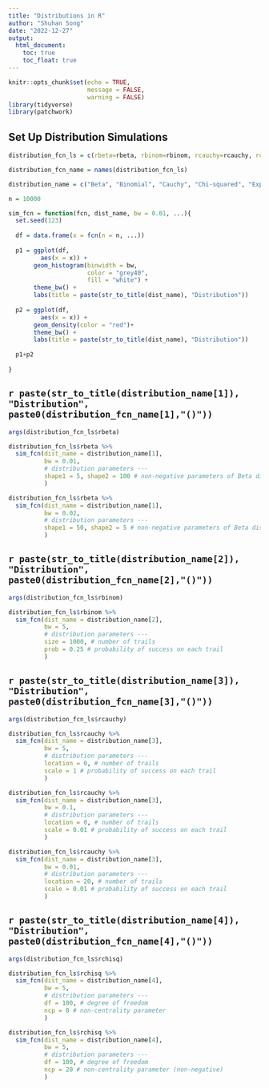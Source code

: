 ```yaml
---
title: "Distributions in R"
author: "Shuhan Song"
date: "2022-12-27"
output:
  html_document:
    toc: true
    toc_float: true
---
```


```r
knitr::opts_chunk$set(echo = TRUE,
                      message = FALSE, 
                      warning = FALSE)
library(tidyverse)
library(patchwork)
```

## Set Up Distribution Simulations

```r
distribution_fcn_ls = c(rbeta=rbeta, rbinom=rbinom, rcauchy=rcauchy, rchisq=rchisq, rexp=rexp, rf=rf, rgamma=rgamma, rgeom=rgeom, rhyper=rhyper, rlnorm=rlnorm, rlogis=rlogis, rnbinom=rnbinom, rnorm=rnorm, rpois=rpois, rsignrank=rsignrank, rt=rt, runif=runif, rweibull=rweibull, rwilcox=rwilcox)

distribution_fcn_name = names(distribution_fcn_ls)

distribution_name = c("Beta", "Binomial", "Cauchy", "Chi-squared", "Exponential", "F", "Gamma", "Geometric", "Hypergeometric", "Lognormal", "Logistic", "Negative binomial", "Normal", "Poisson", "Wilcoxon signed rank", "t", "Uniform", "Weibull", "Wilcoxon rank sum")

n = 10000

sim_fcn = function(fcn, dist_name, bw = 0.01, ...){
  set.seed(123)
  
  df = data.frame(x = fcn(n = n, ...))
  
  p1 = ggplot(df, 
         aes(x = x)) +
       geom_histogram(binwidth = bw, 
                      color = "grey40",
                      fill = "white") +
       theme_bw() +
       labs(title = paste(str_to_title(dist_name), "Distribution")) 
  
  p2 = ggplot(df, 
         aes(x = x)) +
       geom_density(color = "red")+
       theme_bw() +
       labs(title = paste(str_to_title(dist_name), "Distribution")) 
  
  p1+p2
  
}
```


## `r paste(str_to_title(distribution_name[1]), "Distribution", paste0(distribution_fcn_name[1],"()"))`

```r
args(distribution_fcn_ls$rbeta)
```


```r
distribution_fcn_ls$rbeta %>% 
  sim_fcn(dist_name = distribution_name[1], 
          bw = 0.01,
          # distribution parameters ---
          shape1 = 5, shape2 = 100 # non-negative parameters of Beta distribution
          )
```


```r
distribution_fcn_ls$rbeta %>% 
  sim_fcn(dist_name = distribution_name[1], 
          bw = 0.02,
          # distribution parameters ---
          shape1 = 50, shape2 = 5 # non-negative parameters of Beta distribution
          )
```


## `r paste(str_to_title(distribution_name[2]), "Distribution", paste0(distribution_fcn_name[2],"()"))`

```r
args(distribution_fcn_ls$rbinom)
```

```r
distribution_fcn_ls$rbinom %>% 
  sim_fcn(dist_name = distribution_name[2], 
          bw = 5,
          # distribution parameters ---
          size = 1000, # number of trails
          prob = 0.25 # probability of success on each trail
          )
```



## `r paste(str_to_title(distribution_name[3]), "Distribution", paste0(distribution_fcn_name[3],"()"))`


```r
args(distribution_fcn_ls$rcauchy)
```

```r
distribution_fcn_ls$rcauchy %>% 
  sim_fcn(dist_name = distribution_name[3], 
          bw = 5,
          # distribution parameters ---
          location = 0, # number of trails
          scale = 1 # probability of success on each trail
          )
```



```r
distribution_fcn_ls$rcauchy %>% 
  sim_fcn(dist_name = distribution_name[3], 
          bw = 0.1,
          # distribution parameters ---
          location = 0, # number of trails
          scale = 0.01 # probability of success on each trail
          )
```



```r
distribution_fcn_ls$rcauchy %>% 
  sim_fcn(dist_name = distribution_name[3], 
          bw = 0.01,
          # distribution parameters ---
          location = 20, # number of trails
          scale = 0.01 # probability of success on each trail
          )
```




## `r paste(str_to_title(distribution_name[4]), "Distribution", paste0(distribution_fcn_name[4],"()"))`

```r
args(distribution_fcn_ls$rchisq)
```

```r
distribution_fcn_ls$rchisq %>% 
  sim_fcn(dist_name = distribution_name[4], 
          bw = 5,
          # distribution parameters ---
          df = 100, # degree of freedom
          ncp = 0 # non-centrality parameter
          )
```

```r
distribution_fcn_ls$rchisq %>% 
  sim_fcn(dist_name = distribution_name[4], 
          bw = 5,
          # distribution parameters ---
          df = 100, # degree of freedom
          ncp = 20 # non-centrality parameter (non-negative)
          )
```





